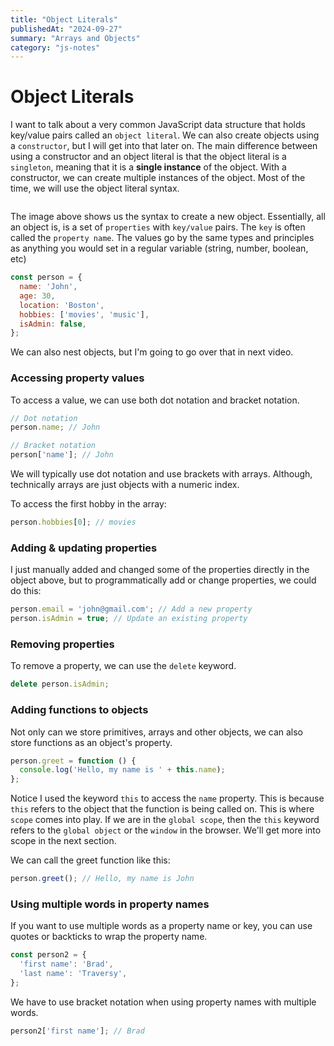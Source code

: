 ```yaml
---
title: "Object Literals"
publishedAt: "2024-09-27"
summary: "Arrays and Objects"
category: "js-notes"
---
```

# Object Literals

I want to talk about a very common JavaScript data structure that holds key/value pairs called an `object literal`. We can also create objects using a `constructor`, but I will get into that later on. The main difference between using a constructor and an object literal is that the object literal is a `singleton`, meaning that it is a **single instance** of the object. With a constructor, we can create multiple instances of the object. Most of the time, we will use the object literal syntax.

<img src="/images/object.png" alt="" />

The image above shows us the syntax to create a new object. Essentially, all an object is, is a set of `properties` with `key/value` pairs. The `key` is often called the `property name`. The values go by the same types and principles as anything you would set in a regular variable (string, number, boolean, etc)

```js
const person = {
  name: 'John',
  age: 30,
  location: 'Boston',
  hobbies: ['movies', 'music'],
  isAdmin: false,
};
```

We can also nest objects, but I'm going to go over that in next video.

### Accessing property values

To access a value, we can use both dot notation and bracket notation.

```js
// Dot notation
person.name; // John

// Bracket notation
person['name']; // John
```

We will typically use dot notation and use brackets with arrays. Although, technically arrays are just objects with a numeric index.

To access the first hobby in the array:

```js
person.hobbies[0]; // movies
```

### Adding & updating properties

I just manually added and changed some of the properties directly in the object above, but to programmatically add or change properties, we could do this:

```js
person.email = 'john@gmail.com'; // Add a new property
person.isAdmin = true; // Update an existing property
```

### Removing properties

To remove a property, we can use the `delete` keyword.

```js
delete person.isAdmin;
```

### Adding functions to objects

Not only can we store primitives, arrays and other objects, we can also store functions as an object's property.

```js
person.greet = function () {
  console.log('Hello, my name is ' + this.name);
};
```

Notice I used the keyword `this` to access the `name` property. This is because `this` refers to the object that the function is being called on. This is where `scope` comes into play. If we are in the `global scope`, then the `this` keyword refers to the `global object` or the `window` in the browser. We'll get more into scope in the next section.

We can call the greet function like this:

```js
person.greet(); // Hello, my name is John
```

### Using multiple words in property names

If you want to use multiple words as a property name or key, you can use quotes or backticks to wrap the property name.

```js
const person2 = {
  'first name': 'Brad',
  'last name': 'Traversy',
};
```

We have to use bracket notation when using property names with multiple words.

```js
person2['first name']; // Brad
```
